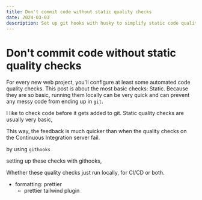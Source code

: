 ```yaml
---
title: Don't commit code without static quality checks
date: 2024-03-03
description: Set up git hooks with husky to simplify static code quality checks such as prettier, eslint and conventional commit.
---
```


# Don't commit code without static quality checks

For every new web project, you'll configure at least some automated code quality checks. This post is about the most basic checks: Static. Because they are so basic, running them locally can be very quick and can prevent any messy code from ending up in `git`.

I like to check code before it gets added to git. Static quality checks are usually very basic,

This way, the feedback is much quicker than when the quality checks on the Continuous Integration server fail.

by using `githooks`

setting up these checks with githooks,

Whether these quality checks just run locally, for CI/CD or both.

- formatting: prettier
  - prettier tailwind plugin
